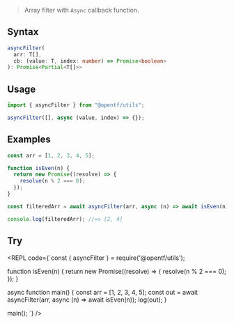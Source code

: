
> Array filter with `Async` callback function.

## Syntax

```ts
asyncFilter(
  arr: T[], 
  cb: (value: T, index: number) => Promise<boolean>
): Promise<Partial<T[]>>
```

## Usage

```ts
import { asyncFilter } from "@opentf/utils";

asyncFilter([], async (value, index) => {});
```

## Examples

```ts
const arr = [1, 2, 3, 4, 5];

function isEven(n) {
  return new Promise((resolve) => {
    resolve(n % 2 === 0);
  });
}

const filteredArr = await asyncFilter(arr, async (n) => await isEven(n));

console.log(filteredArr); //=> [2, 4]
```

## Try

<REPL code={`const { asyncFilter } = require('@opentf/utils');

function isEven(n) {
  return new Promise((resolve) => {
    resolve(n % 2 === 0);
  });
}

async function main() {
  const arr = [1, 2, 3, 4, 5];
  const out = await asyncFilter(arr, async (n) => await isEven(n));
  log(out);
}

main();
`} />